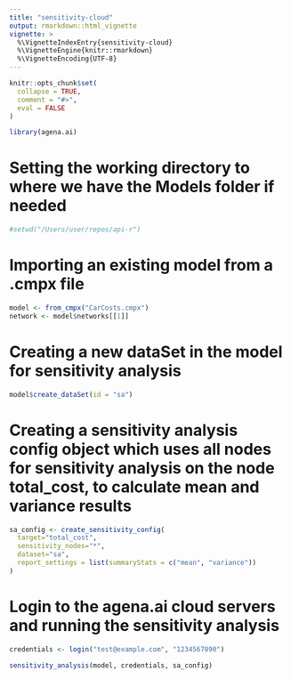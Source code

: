 ```yaml
---
title: "sensitivity-cloud"
output: rmarkdown::html_vignette
vignette: >
  %\VignetteIndexEntry{sensitivity-cloud}
  %\VignetteEngine{knitr::rmarkdown}
  %\VignetteEncoding{UTF-8}
---
```


```r
knitr::opts_chunk$set(
  collapse = TRUE,
  comment = "#>",
  eval = FALSE
)
```

```r
library(agena.ai)
```

# Setting the working directory to where we have the Models folder if needed

```r
#setwd("/Users/user/repos/api-r")
```

# Importing an existing model from a .cmpx file

```r
model <- from_cmpx("CarCosts.cmpx")
network <- model$networks[[1]]
```

# Creating a new dataSet in the model for sensitivity analysis

```r
model$create_dataSet(id = "sa")
```

# Creating a sensitivity analysis config object which uses all nodes for sensitivity analysis on the node total_cost, to calculate mean and variance results

```r
sa_config <- create_sensitivity_config(
  target="total_cost",
  sensitivity_nodes="*",
  dataset="sa",
  report_settings = list(summaryStats = c("mean", "variance"))
)
```

# Login to the agena.ai cloud servers and running the sensitivity analysis

```r
credentials <- login("test@example.com", "1234567890")

sensitivity_analysis(model, credentials, sa_config)
```
